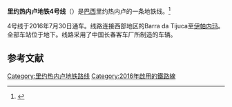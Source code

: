 '''里约热内卢地铁4号线'''（{{lang-pt|Linha 4 do Metrô do Rio de Janeiro}}）是[[巴西|巴西]]里约热内卢的一条地铁线。<ref name="Rio-stats">{{cite web |url=http://g1.globo.com/rio-de-janeiro/noticia/2016/07/temer-participa-de-inauguracao-da-linha-4-do-metro-no-rio.html |title=Temer participa de inauguração da Linha 4 do Metrô no Rio |publisher=G1 Portal |language=pt |trans_title=President Temer takes part in inauguration of Rio's metro's line four |format=url |date=30 July 2016 |accessdate=2016-07-30 |archive-date=2016-08-03 |archive-url=https://web.archive.org/web/20160803102859/http://g1.globo.com/rio-de-janeiro/noticia/2016/07/temer-participa-de-inauguracao-da-linha-4-do-metro-no-rio.html |dead-url=no }}</ref>

4号线于2016年7月30日通车。线路连接西部地区的Barra da Tijuca至[[伊帕内玛|伊帕内玛]]。全部车站位于地下。线路采用了中国长春客车厂所制造的车辆。

==参考文献==
{{Reflist|2}}

{{里约热内卢地铁}}

[[Category:里约热内卢地铁路线|Category:里约热内卢地铁路线]]
[[Category:2016年啟用的鐵路線|Category:2016年啟用的鐵路線]]
